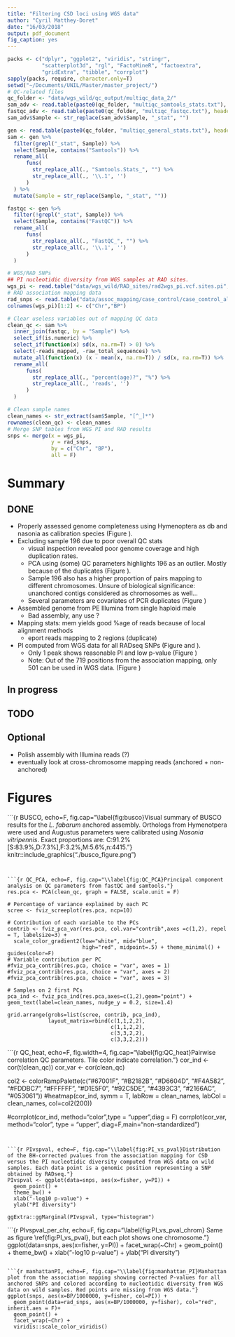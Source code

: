 ```yaml
---
title: "Filtering CSD loci using WGS data"
author: "Cyril Matthey-Doret"
date: "16/03/2018"
output: pdf_document
fig_caption: yes
---
```


```r
packs <- c("dplyr", "ggplot2", "viridis", "stringr", 
           "scatterplot3d", "rgl", "FactoMineR", "factoextra", 
           "gridExtra", "tibble", "corrplot")
sapply(packs, require, character.only=T)
setwd("~/Documents/UNIL/Master/master_project/")
# QC-related files
qc_folder <- "data/wgs_wild/qc_output/multiqc_data_2/"
sam_adv <- read.table(paste0(qc_folder, "multiqc_samtools_stats.txt"), header=T, stringsAsFactors = F)
fastqc_adv <- read.table(paste0(qc_folder, "multiqc_fastqc.txt"), header=T, fill = T, sep="\t", stringsAsFactors = F)
sam_adv$Sample <- str_replace(sam_adv$Sample, "_stat", "")

gen <- read.table(paste0(qc_folder, "multiqc_general_stats.txt"), header=T, fill = T, sep="\t", stringsAsFactors = F)
sam <- gen %>%
  filter(grepl("_stat", Sample)) %>%
  select(Sample, contains("Samtools")) %>%
  rename_all(
      funs(
        str_replace_all(., "Samtools.Stats_", "") %>%
        str_replace_all(., '\\.1', '')
      )
  ) %>%
  mutate(Sample = str_replace(Sample, "_stat", ""))

fastqc <- gen %>%
  filter(!grepl("_stat", Sample)) %>%
  select(Sample, contains("FastQC")) %>%
  rename_all(
      funs(
        str_replace_all(., "FastQC_", "") %>%
        str_replace_all(., '\\.1', '')
      )
  )

# WGS/RAD SNPs
## PI nucleotidic diversity from WGS samples at RAD sites.
wgs_pi <- read.table("data/wgs_wild/RAD_sites/rad2wgs_pi.vcf.sites.pi", header=T)
# RAD association mapping data
rad_snps <- read.table("data/assoc_mapping/case_control/case_control_all.tsv", header=T)
colnames(wgs_pi)[1:2] <- c("Chr","BP")
```

```r

# Clear useless variables out of mapping QC data
clean_qc <- sam %>% 
  inner_join(fastqc, by = "Sample") %>%
  select_if(is.numeric) %>%
  select_if(function(x) sd(x, na.rm=T) > 0) %>%
  select(-reads_mapped, -raw_total_sequences) %>%
  mutate_all(function(x) (x - mean(x, na.rm=T)) / sd(x, na.rm=T)) %>%
  rename_all(
      funs(
        str_replace_all(., "percent(age)?", "%") %>%
        str_replace_all(., 'reads', '')
      )
  )

# Clean sample names
clean_names <- str_extract(sam$Sample, "[^_]*")
rownames(clean_qc) <- clean_names
# Merge SNP tables from WGS PI and RAD results
snps <- merge(x = wgs_pi, 
              y = rad_snps, 
              by = c("Chr", "BP"), 
              all = F)

```

# Summary

## DONE

* Properly assessed genome completeness using Hymenoptera as db and nasonia as calibration species (Figure \ref{fig:busco}).
* Excluding sample 196 due to poor overall QC stats
    + visual inspection revealed poor genome coverage and high duplication rates.
    + PCA using (some) QC parameters highlights 196 as an outlier. Mostly because of the duplicates (Figure \ref{fig:QC_PCA}).
    + Sample 196 also has a higher proportion of pairs mapping to different chromosomes. Unsure of biological significance: unanchored contigs considered as chromosomes as well...
    + Several parameters are covariates of PCR duplicates (Figure \ref{fig:QC_heat})
* Assembled genome from PE Illumina from single haploid male
    + Bad assembly, any use ?
* Mapping stats: mem yields good %age of reads because of local alignment methods
    + eport reads mapping to 2 regions (duplicate)
* PI computed from WGS data for all RADseq SNPs (Figure \ref{fig:PI_vs_pval} and \ref{fig:PI_vs_pval_chrom}).
    + Only 1 peak shows reasonable PI and low p-value (Figure \ref{fig:manhattan_PI})
    + Note: Out of the 719 positions from the association mapping, only 501 can be used in WGS data. (Figure \ref{fig:manhattan_PI})

## In progress

## TODO

## Optional

* Polish assembly with Illumina reads (?)
* eventually look at cross-chromosome mapping reads (anchored + non-anchored)

# Figures

```{r BUSCO, echo=F, fig.cap="\\label{fig:busco}Visual summary of BUSCO results for the *L. fabarum* anchored assembly. Orthologs from Hymenotpera were used and Augustus parameters were calibrated using *Nasonia vitripennis*. Exact proportions are: C:91.2%[S:83.9%,D:7.3%],F:3.2%,M:5.6%,n:4415. "}
knitr::include_graphics("./busco_figure.png")

```


```{r QC_PCA, echo=F, fig.cap="\\label{fig:QC_PCA}Principal component analysis on QC parameters from fastQC and samtools."}
res.pca <- PCA(clean_qc, graph = FALSE, scale.unit = F)

# Percentage of variance explained by each PC
scree <- fviz_screeplot(res.pca, ncp=10)

# Contribution of each variable to the PCs
contrib <- fviz_pca_var(res.pca, col.var="contrib",axes =c(1,2), repel = T, labelsize=3) +
  scale_color_gradient2(low="white", mid="blue", 
                        high="red", midpoint=.5) + theme_minimal() + guides(color=F)
# Variable contribution per PC
#fviz_pca_contrib(res.pca, choice = "var", axes = 1)
#fviz_pca_contrib(res.pca, choice = "var", axes = 2)
#fviz_pca_contrib(res.pca, choice = "var", axes = 3)

# Samples on 2 first PCs
pca_ind <- fviz_pca_ind(res.pca,axes=c(1,2),geom="point") + geom_text(label=clean_names, nudge_y = 0.2, size=1.4)

grid.arrange(grobs=list(scree, contrib, pca_ind), 
             layout_matrix=rbind(c(1,1,2,2), 
                                 c(1,1,2,2), 
                                 c(3,3,2,2),
                                 c(3,3,2,2)))

```

```{r QC_heat, echo=F, fig.width=4, fig.cap="\\label{fig:QC_heat}Pairwise correlation QC parameters. Tile color indicate correlation."}
cor_ind <- cor(t(clean_qc))
cor_var <- cor(clean_qc)

col2 <- colorRampPalette(c("#67001F", "#B2182B", "#D6604D", "#F4A582",
                           "#FDDBC7", "#FFFFFF", "#D1E5F0", "#92C5DE",
                           "#4393C3", "#2166AC", "#053061"))
#heatmap(cor_ind, symm = T, labRow = clean_names, labCol = clean_names, col=col2(200))


#corrplot(cor_ind, method="color",type = "upper",diag = F)
corrplot(cor_var, method="color", type = "upper", diag=F,main="non-standardized")

```


```{r PIvspval, echo=F, fig.cap="\\label{fig:PI_vs_pval}Distribution of the BH-corrected pvalues from the association mapping for CSD versus the PI nucleotidic diversity computed from WGS data on wild samples. Each data point is a genomic position representing a SNP obtained by RADseq."}
PIvspval <- ggplot(data=snps, aes(x=fisher, y=PI)) +
  geom_point() + 
  theme_bw() +
  xlab("-log10 p-value") + 
  ylab("PI diversity")

ggExtra::ggMarginal(PIvspval, type="histogram")

```

```{r PIvspval_per_chr, echo=F, fig.cap="\\label{fig:PI_vs_pval_chrom} Same as figure \\ref{fig:PI_vs_pval}, but each plot shows one chromosome."}
ggplot(data=snps, aes(x=fisher, y=PI)) +
  facet_wrap(~Chr) +
  geom_point() + 
  theme_bw() +
  xlab("-log10 p-value") + 
  ylab("PI diversity")

```

```{r manhattanPI, echo=F, fig.cap="\\label{fig:manhattan_PI}Manhattan plot from the association mapping showing corrected P-values for all anchored SNPs and colored according to nucleotidic diversity from WGS data on wild samples. Red points are missing from WGS data."}
ggplot(snps, aes(x=BP/1000000, y=fisher, col=PI)) + 
  geom_point(data=rad_snps, aes(x=BP/1000000, y=fisher), col="red", inherit.aes = F)+
  geom_point() +
  facet_wrap(~Chr) +
  viridis::scale_color_viridis()
```